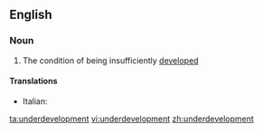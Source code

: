 ==English==
{{wikipedia}}
===Noun===
{{en-noun|-}}
# The condition of being insufficiently [[developed]]

====Translations====
{{trans-top|condition of being insufficiently developed}}
* Italian: {{t-|it|sottosviluppo|m}}
{{trans-mid}}
{{trans-bottom}}

[[ta:underdevelopment]]
[[vi:underdevelopment]]
[[zh:underdevelopment]]